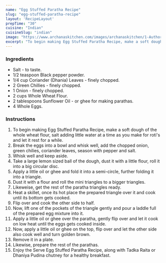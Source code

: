 ---
name: "Egg Stuffed Paratha Recipe"
slug: "egg-stuffed-paratha-recipe"
layout: 'RecipeLayout'
prepTime: "30"
cuisine: "Indian"
cuisineSlug: "indian"
image: "https://www.archanaskitchen.com/images/archanaskitchen/1-Author/nithya.anantham/Egg_Stuffed_Paratha_Recipe.jpg"
excerpt: "To begin making Egg Stuffed Paratha Recipe, make a soft dough of the whole wheat flour, salt adding little water at a time as you make for rotis and let it rest for a while"
---

### Ingredients

- Salt - to taste.
- 1/2 teaspoon Black pepper powder.
- 1/4 cup Coriander (Dhania) Leaves - finely chopped.
- 2 Green Chillies - finely chopped.
- 1 Onion - finely chopped.
- 2 cups Whole Wheat Flour.
- 2 tablespoons Sunflower Oil - or ghee for making parathas.
- 4 Whole Eggs.

### Instructions

1. To begin making Egg Stuffed Paratha Recipe, make a soft dough of the whole wheat flour, salt adding little water at a time as you make for roti's and let it rest for a while.
1. Break the eggs into a bowl and whisk well, add the chopped onion, green chilies, coriander leaves, season with pepper and salt.
1. Whisk well and keep aside.
1. Take a large lemon sized ball of the dough, dust it with a little flour, roll it into a big circular disc.
1. Apply a little oil or ghee and fold it into a semi-circle, further folding it into a triangle.
1. Dust it with a flour and roll the mini triangles to a bigger triangles.
1. Likeweise, get the rest of the paratha triangles ready.
1. Heat a skillet, once its hot place the prepared triangle over it and cook until its bottom gets cooked.
1. Flip over and cook the other side to half.
1. Now, lift one of the pockets of the triangle gently and pour a laddle full of the prepared egg mixture into it.
1. Apply a little oil or ghee over the paratha, gently flip over and let it cook on low heat until the eggs gets cooked inside.
1. Now, apply a little oil or ghee on the top, flip over and let the other side also cook well and turn golden brown.
1. Remove it in a plate.
1. Likewise, prepare the rest of the parathas.
1. Enjoy the Serve Egg Stuffed Paratha Recipe, along with Tadka Raita or Dhaniya Pudina chutney for a healthy breakfast.
